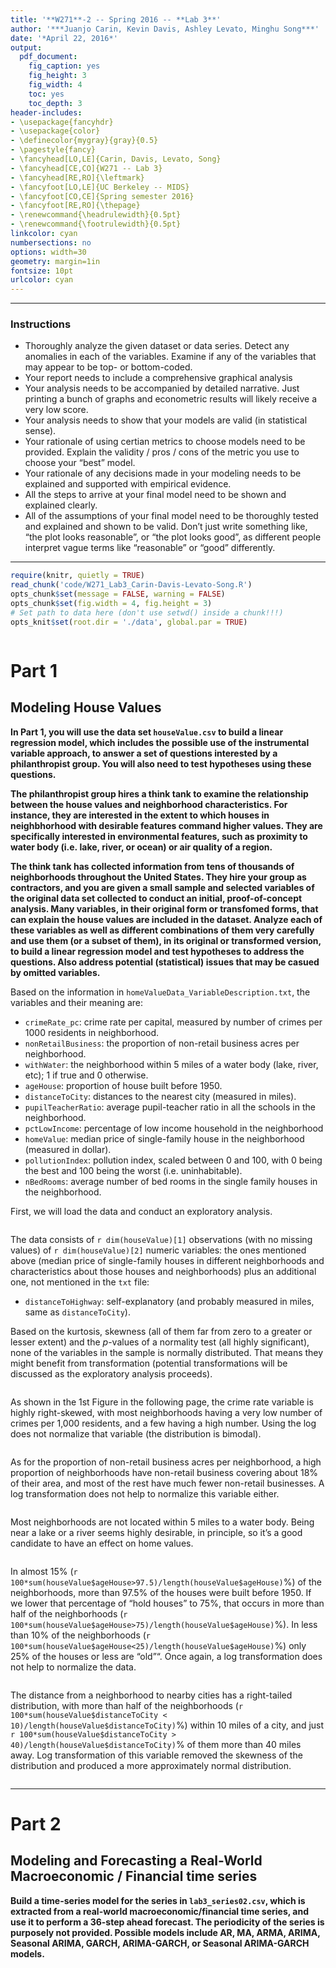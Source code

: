 ```yaml
---
title: '**W271**-2 -- Spring 2016 -- **Lab 3**'
author: '***Juanjo Carin, Kevin Davis, Ashley Levato, Minghu Song***'
date: '*April 22, 2016*'
output:
  pdf_document:
    fig_caption: yes
    fig_height: 3
    fig_width: 4
    toc: yes
    toc_depth: 3
header-includes:
- \usepackage{fancyhdr}
- \usepackage{color}
- \definecolor{mygray}{gray}{0.5}
- \pagestyle{fancy}
- \fancyhead[LO,LE]{Carin, Davis, Levato, Song}
- \fancyhead[CE,CO]{W271 -- Lab 3}
- \fancyhead[RE,RO]{\leftmark}
- \fancyfoot[LO,LE]{UC Berkeley -- MIDS}
- \fancyfoot[CO,CE]{Spring semester 2016}
- \fancyfoot[RE,RO]{\thepage}
- \renewcommand{\headrulewidth}{0.5pt}
- \renewcommand{\footrulewidth}{0.5pt}
linkcolor: cyan
numbersections: no
options: width=30
geometry: margin=1in
fontsize: 10pt
urlcolor: cyan
---
```


**********

\color{mygray}

### Instructions

* Thoroughly analyze the given dataset or data series. Detect any anomalies in each of the variables. Examine if any of the variables that may appear to be top- or bottom-coded.
* Your report needs to include a comprehensive graphical analysis
* Your analysis needs to be accompanied by detailed narrative. Just printing a bunch of graphs and econometric results will likely receive a very low score.
* Your analysis needs to show that your models are valid (in statistical sense).
* Your rationale of using certian metrics to choose models need to be provided. Explain the validity / pros / cons of the metric you use to choose your "best" model.
* Your rationale of any decisions made in your modeling needs to be explained and supported with empirical evidence.
* All the steps to arrive at your final model need to be shown and explained clearly.
* All of the assumptions of your final model need to be thoroughly tested and explained and shown to be valid. Don't just write something like, "the plot looks reasonable", or "the plot looks good", as different people interpret vague terms like "reasonable" or "good" differently.

\color{Black}

**********

\pagebreak

```r
require(knitr, quietly = TRUE)
read_chunk('code/W271_Lab3_Carin-Davis-Levato-Song.R')
opts_chunk$set(message = FALSE, warning = FALSE)
opts_chunk$set(fig.width = 4, fig.height = 3)
# Set path to data here (don't use setwd() inside a chunk!!!)
opts_knit$set(root.dir = './data', global.par = TRUE)
```

```r
```

\color{Blue}

# Part 1

## Modeling House Values

**In Part 1, you will use the data set `houseValue.csv` to build a linear regression model, which includes the possible use of the instrumental variable approach, to answer a set of questions interested by a philanthropist group. You will also need to test hypotheses using these questions.**

**The philanthropist group hires a think tank to examine the relationship between the house values and neighborhood characteristics. For instance, they are interested in the extent to which houses in neighbhorhood with desirable features command higher values. They are specifically interested in environmental features, such as proximity to water body (i.e. lake, river, or ocean) or air quality of a region.**

**The think tank has collected information from tens of thousands of neighborhoods throughout the United States. They hire your group as contractors, and you are given a small sample and selected variables of the original data set collected to conduct an initial, proof-of-concept analysis. Many variables, in their original form or transfomed forms, that can explain the house values are included in the dataset. Analyze each of these variables as well as different combinations of them very carefully and use them (or a subset of them), in its original or transformed version, to build a linear regression model and test hypotheses to address the questions. Also address potential (statistical) issues that may be casued by omitted variables.**

\color{Black}

Based on the information in `homeValueData_VariableDescription.txt`, the variables and their meaning are: 

+ `crimeRate_pc`: crime rate per capital, measured by number of crimes per 1000 residents in neighborhood.
+ `nonRetailBusiness`: the proportion of non-retail business acres per neighborhood.
+ `withWater`: the neighborhood within 5 miles of a water body (lake, river, etc); 1 if true and 0 otherwise.
+ `ageHouse`: proportion of house built before 1950.
+ `distanceToCity`: distances to the nearest city (measured in miles).
+ `pupilTeacherRatio`: average pupil-teacher ratio in all the schools in the neighborhood.
+ `pctLowIncome`: percentage of low income household in the neighborhood
+ `homeValue`: median price of single-family house in the neighborhood (measured in dollar).
+ `pollutionIndex`: pollution index, scaled between 0 and 100, with 0 being the best and 100 being the worst (i.e. uninhabitable).
+ `nBedRooms`: average number of bed rooms in the single family houses in the neighborhood.

First, we will load the data and conduct an exploratory analysis.

```r
```

The data consists of `r dim(houseValue)[1]` observations (with no missing values) of `r dim(houseValue)[2]` numeric variables: the ones mentioned above (median price of single-family houses in different neighborhoods and characteristics about those houses and neighborhoods) plus an additional one, not mentioned in the `txt` file:

+ `distanceToHighway`: self-explanatory (and probably measured in miles, same as `distanceToCity`).

Based on the kurtosis, skewness (all of them far from zero to a greater or lesser extent) and the *p*-values of a normality test (all highly significant), none of the variables in the sample is normally distributed. That means they might benefit from transformation (potential transformations will be discussed as the exploratory analysis proceeds).

```r
```

As shown in the 1st Figure in the following page, the crime rate variable is highly right-skewed, with most neighborhoods having a very low number of crimes per 1,000 residents, and a few having a high number. Using the log does not normalize that variable (the distribution is bimodal).

\pagebreak

```r
```

As for the proportion of non-retail business acres per neighborhood, a high proportion of neighborhoods have non-retail business covering about 18% of their area, and most of the rest have much fewer non-retail businesses. A log transformation does not help to normalize this variable either.

```r
```

<!-- ???This variable may be a proxy for if the house is more urban or rural, so perhaps retail businesses are a sign of greater economic activity and thus we would expect these houses to have higher value.  -->

Most neighborhoods are not located within 5 miles to a water body. Being near a lake or a river seems highly desirable, in principle, so it's a good candidate to have an effect on home values.

```r
```

In almost 15% (`r 100*sum(houseValue$ageHouse>97.5)/length(houseValue$ageHouse)`%) of the neighborhoods, more than 97.5% of the houses were built before 1950. If we lower that percentage of "hold houses" to 75%, that occurs in more than half of the neighborhoods (`r 100*sum(houseValue$ageHouse>75)/length(houseValue$ageHouse)`%). In less than 10% of the neighborhoods (`r 100*sum(houseValue$ageHouse<25)/length(houseValue$ageHouse)`%) only 25% of the houses or less are "old"". Once again, a log transformation does not help to normalize the data.

```r
```

The distance from a neighborhood to nearby cities has a right-tailed distribution, with more than half of the neighborhoods (`r 100*sum(houseValue$distanceToCity < 10)/length(houseValue$distanceToCity)`%) within 10 miles of a city, and just `r 100*sum(houseValue$distanceToCity > 40)/length(houseValue$distanceToCity)`% of them more than 40 miles away. Log transformation of this variable removed the skewness of the distribution and produced a more approximately normal distribution.

```r
```



**********

\pagebreak

\color{Blue}

# Part 2

## Modeling and Forecasting a Real-World Macroeconomic / Financial time series

**Build a time-series model for the series in `lab3_series02.csv`, which is extracted from a real-world macroeconomic/financial time series, and use it to perform a 36-step ahead forecast. The periodicity of the series is purposely not provided. Possible models include AR, MA, ARMA, ARIMA, Seasonal ARIMA, GARCH, ARIMA-GARCH, or Seasonal ARIMA-GARCH models.**

\color{Black}

